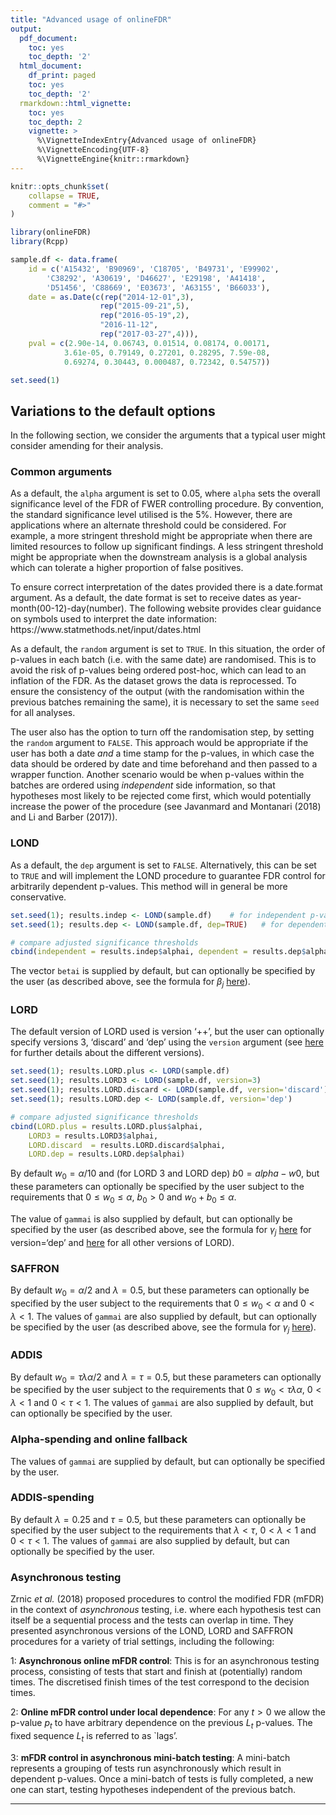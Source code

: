 ```yaml
---
title: "Advanced usage of onlineFDR"
output:
  pdf_document:
    toc: yes
    toc_depth: '2'
  html_document:
    df_print: paged
    toc: yes
    toc_depth: '2'
  rmarkdown::html_vignette:
    toc: yes
    toc_depth: 2
    vignette: >
      %\VignetteIndexEntry{Advanced usage of onlineFDR}
      %\VignetteEncoding{UTF-8}
      %\VignetteEngine{knitr::rmarkdown}
---
```


```r
knitr::opts_chunk$set(
    collapse = TRUE,
    comment = "#>"
)

library(onlineFDR)
library(Rcpp)

sample.df <- data.frame(
    id = c('A15432', 'B90969', 'C18705', 'B49731', 'E99902',
        'C38292', 'A30619', 'D46627', 'E29198', 'A41418',
        'D51456', 'C88669', 'E03673', 'A63155', 'B66033'),
    date = as.Date(c(rep("2014-12-01",3),
                    rep("2015-09-21",5),
                    rep("2016-05-19",2),
                    "2016-11-12",
                    rep("2017-03-27",4))),
    pval = c(2.90e-14, 0.06743, 0.01514, 0.08174, 0.00171,
            3.61e-05, 0.79149, 0.27201, 0.28295, 7.59e-08,
            0.69274, 0.30443, 0.000487, 0.72342, 0.54757))

set.seed(1)
```

## Variations to the default options

In the following section,  we consider the arguments that a typical user might
consider amending for their analysis.


### Common arguments

As a default, the `alpha` argument is set to 0.05, where `alpha` sets the
overall significance level of the FDR of FWER controlling procedure. By
convention, the standard significance level utilised is the 5%.  However, there
are applications where an alternate threshold could be considered. For example,
a more stringent threshold might be appropriate when there are limited resources
to follow up significant findings. A less stringent threshold might be
appropriate when the downstream analysis is a global analysis which can tolerate
a higher proportion of false positives.

To ensure correct interpretation of the dates provided there is a date.format 
argument. As a default, the date format is set to receive dates as 
year-month(00-12)-day(number).  The following website provides clear guidance
on symbols used to interpret the date information: 
https://www.statmethods.net/input/dates.html

As a default, the `random` argument is set to `TRUE`. In this situation, the
order of p-values in each batch (i.e. with the same date) are randomised. This
is to avoid the risk of p-values being ordered post-hoc, which can lead to an
inflation of the FDR. As the dataset grows the data is reprocessed. To ensure 
the consistency of the output (with the randomisation within the previous
batches remaining the same), it is necessary to set the same `seed`
for all analyses.

The user also has the option to turn off the randomisation step, by setting the 
`random` argument to `FALSE`. This approach would be appropriate if the user 
has both a date *and* a time stamp for the p-values, in which case the data
should be ordered by date and time beforehand and then passed to a wrapper
function. Another scenario would be when p-values within the batches are
ordered using *independent* side information, so that hypotheses most likely to
be rejected come first, which would potentially increase the power of the
procedure (see Javanmard and Montanari (2018) and Li and Barber (2017)). 


### LOND

As a default, the `dep` argument is set to `FALSE`.  Alternatively, this can be
set to `TRUE` and will implement the LOND procedure to guarantee FDR control for
arbitrarily dependent p-values. This method will in general be more
conservative.

```r
set.seed(1); results.indep <- LOND(sample.df)    # for independent p-values
set.seed(1); results.dep <- LOND(sample.df, dep=TRUE)   # for dependent p-values

# compare adjusted significance thresholds
cbind(independent = results.indep$alphai, dependent = results.dep$alphai)

```

The vector `betai` is supplied by default, but can optionally be specified by the
user (as described above, see the formula for $\beta_j$ [here](#LOND_beta)).


### LORD

The default version of LORD used is version '++', but the user can optionally
specify versions 3, 'discard' and 'dep' using the `version` argument (see
[here](#LORD) for further details about the different versions).

```r
set.seed(1); results.LORD.plus <- LORD(sample.df)
set.seed(1); results.LORD3 <- LORD(sample.df, version=3)
set.seed(1); results.LORD.discard <- LORD(sample.df, version='discard')
set.seed(1); results.LORD.dep <- LORD(sample.df, version='dep') 

# compare adjusted significance thresholds
cbind(LORD.plus = results.LORD.plus$alphai,
    LORD3 = results.LORD3$alphai,
    LORD.discard  = results.LORD.discard$alphai,
    LORD.dep = results.LORD.dep$alphai)

```

By default $w_0 = \alpha/10$ and (for LORD 3 and LORD dep) $b0 = alpha - w0$,
but these parameters can optionally be specified by the user subject to the
requirements that $0 \leq w_0 \leq \alpha$, $b_0 > 0$ and $w_0+b_0 \leq \alpha$.

The value of `gammai` is also supplied by default, but can optionally be
specified by the user (as described above, see the formula for $\gamma_j$
[here](#LORDdep_xi) for version='dep' and [here](#LORD_gamma) for all other
versions of LORD).


### SAFFRON

By default $w_0 = \alpha/2$ and $\lambda = 0.5$, but these parameters can
optionally be specified by the user subject to the requirements that
$0 \leq w_0 < \alpha$ and $0 < \lambda < 1$. The values of `gammai` are also
supplied by default, but can optionally be specified by the user (as described
above, see the formula for $\gamma_j$ [here](#SAFFRON_gamma)).


### ADDIS

By default $w_0 = \tau \lambda \alpha/2$ and $\lambda = \tau = 0.5$, but these
parameters can optionally be specified by the user subject to the requirements
that $0 \leq w_0 < \tau \lambda \alpha$, $0 < \lambda < 1$ and $0 < \tau < 1$.
The values of `gammai` are also supplied by default, but can optionally be
specified by the user.


### Alpha-spending and online fallback

The values of `gammai` are supplied by default, but can optionally
be specified by the user.


### ADDIS-spending

By default $\lambda = 0.25$ and $\tau = 0.5$, but these
parameters can optionally be specified by the user subject to the requirements
that $\lambda < \tau$, $0 < \lambda < 1$ and $0 < \tau < 1$.
The values of `gammai` are also supplied by default, but can optionally be
specified by the user.

### Asynchronous testing

Zrnic *et al.* (2018) proposed procedures to control the modified
FDR (mFDR) in the context of *asynchronous* testing, i.e. where each hypothesis
test can itself be a sequential process and the tests can overlap in time. They
presented asynchronous versions of the LOND, LORD and SAFFRON procedures for a 
variety of trial settings, including the following:

1: **Asynchronous online mFDR control**: 
This is for an asynchronous testing process, consisting of tests that start and
finish at (potentially) random times. The discretised finish times of the test
correspond to the decision times.

2: **Online mFDR control under local dependence**: 
For any $t>0$ we allow the p-value $p_t$ to have arbitrary dependence on the
previous $L_t$ p-values. The fixed sequence $L_t$ is referred to as `lags'.

3: **mFDR control in asynchronous mini-batch testing**: 
A mini-batch represents a grouping of tests run asynchronously which
result in dependent p-values. Once a mini-batch of tests is fully completed,
a new one can start, testing hypotheses independent of the previous batch.

---